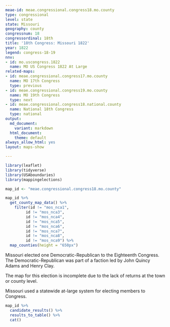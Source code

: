 ```yaml
---
meae-id: meae.congressional.congress18.mo.county
type: congressional
level: state
state: Missouri
geography: county
congressnum: 18
congressordinal: 18th
title: '18th Congress: Missouri 1822'
year: 1822
legend: congress-18-19
nnv:
- id: mo.uscongress.1822
  name: MO US Congress 1822 At Large
related-maps:
- id: meae.congressional.congress17.mo.county
  name: MO 17th Congress
  type: previous
- id: meae.congressional.congress19.mo.county
  name: MO 19th Congress
  type: next
- id: meae.congressional.congress18.national.county
  name: National 18th Congress
  type: national
output:
  md_document:
    variant: markdown
  html_document:
    theme: default
always_allow_html: yes
layout: maps-show

---
```


```r
library(leaflet)
library(tidyverse)
library(USAboundaries)
library(mappingelections)

map_id <- "meae.congressional.congress18.mo.county"
```

<div class="map">

```r
map_id %>%
  get_county_map_data() %>%
    filter(id != "mos_nca1",
         id != "mos_nca3",
         id != "mos_nca4",
         id != "mos_nca5",
         id != "mos_nca6",
         id != "mos_nca7",
         id != "mos_nca8",
         id != "mos_nca9") %>% 
  map_counties(height = "650px")
```

</div>

Missouri elected one Democratic-Republican to the Eighteenth Congress. The Democratic-Republican was part of a faction led by John Quincy Adams and Henry Clay.

The map for this election is incomplete due to the lack of returns at the town or county level.

Missouri used a statewide at-large system for electing members to Congress. 

<div class="results-table">

```r
map_id %>%
  candidate_results() %>%
  results_to_table() %>%
  cat()
```

</div>
